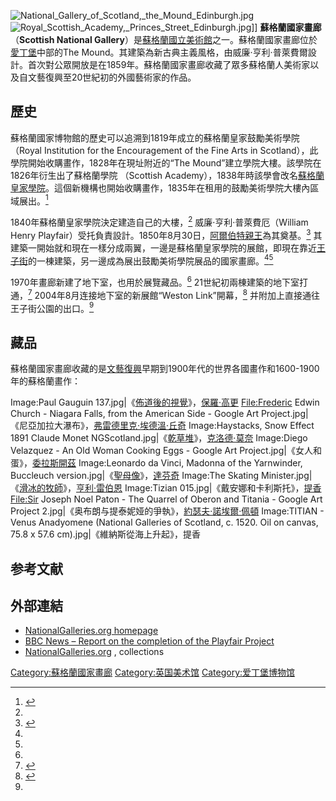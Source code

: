 [[File:National_Gallery_of_Scotland,_the_Mound_Edinburgh.jpg|thumb]]
[[File:Royal_Scottish_Academy,_Princes_Street_Edinburgh.jpg|thumb]]]]
'''蘇格蘭國家畫廊'''（'''Scottish National Gallery'''）是[[蘇格蘭國立美術館_(公共機構)|蘇格蘭國立美術館]]之一。蘇格蘭國家畫廊位於[[愛丁堡|愛丁堡]]中部的The Mound。其建築為新古典主義風格，由威廉·亨利·普萊費爾設計。首次對公眾開放是在1859年。蘇格蘭國家畫廊收藏了眾多蘇格蘭人美術家以及自文藝復興至20世紀初的外國藝術家的作品。

==歷史==
蘇格蘭國家博物館的歷史可以追溯到1819年成立的蘇格蘭皇家鼓勵美術學院（Royal Institution for the Encouragement of the Fine Arts in Scotland），此學院開始收購畫作，1828年在現址附近的“The Mound”建立學院大樓。該學院在1826年衍生出了蘇格蘭學院 （Scottish Academy），1838年時該學會改名[[蘇格蘭皇家學院|蘇格蘭皇家學院]]。這個新機構也開始收購畫作，1835年在租用的鼓勵美術學院大樓內區域展出。<ref name=history>{{cite web | url = http://www.nationalgalleries.org/visit/history-architecture-121/ | title = Scottish National Gallery - History & Architecture | accessdate = 2014-01-27 | archive-date = 2014-02-07 | archive-url = https://web.archive.org/web/20140207031139/http://www.nationalgalleries.org/visit/history-architecture-121/ | dead-url = no }}</ref>

1840年蘇格蘭皇家學院決定建造自己的大樓，<ref name=history/> 威廉·亨利·普萊費厄（William Henry Playfair）受托負責設計。1850年8月30日，[[阿爾伯特親王|阿爾伯特親王]]為其奠基。<ref name=listed>{{cite web | url = http://data.historic-scotland.gov.uk/pls/htmldb/f?p=2200:15:0::::BUILDING,HL:27679,the%20mound | title = THE MOUND, NATIONAL GALLERY OF SCOTLAND WITH RAILINGS (Ref:27679) | accessdate = 2014-01-27 | archive-date = 2015-04-02 | archive-url = https://web.archive.org/web/20150402091427/http://data.historic-scotland.gov.uk/pls/htmldb/f?p=2200:15:0::::BUILDING,HL:27679,the%20mound | dead-url = no }}</ref> 其建築一開始就和現在一樣分成兩翼，一邊是蘇格蘭皇家學院的展館，即現在靠近[[王子街|王子街]]的一棟建築，另一邊成為展出鼓勵美術學院展品的國家畫廊。<ref name=listed/><ref name=history/>

1970年畫廊新建了地下室，也用於展覽藏品。<ref name=listed/> 21世紀初兩棟建築的地下室打通，<ref>{{cite web |url=http://www.nationalgalleries.org/aboutus/special-projects/the-playfair-project// |title=Playfair Project |publisher=National Galleries of Scotland |accessdate=3 April 2012 |archive-date=2016-11-01 |archive-url=https://web.archive.org/web/20161101164439/https://www.nationalgalleries.org/aboutus/special-projects/the-playfair-project// |dead-url=no }}</ref> 2004年8月连接地下室的新展館“Weston Link”開幕，<ref>{{cite web |url=http://news.bbc.co.uk/1/hi/scotland/3533074.stm |title=Opening day for gallery project |publisher=BBC News |date=4 August 2009 |access-date=2014-03-26 |archive-date=2007-03-13 |archive-url=https://web.archive.org/web/20070313143451/http://news.bbc.co.uk/1/hi/scotland/3533074.stm |dead-url=no }}</ref> 并附加上直接通往王子街公園的出口。<ref name=history/>

==藏品==
蘇格蘭國家畫廊收藏的是[[文藝復興|文藝復興]]早期到1900年代的世界各國畫作和1600-1900年的蘇格蘭畫作：
<gallery mode="packed" heights="200px" caption="蘇格蘭國家畫廊所藏名畫 ">
Image:Paul Gauguin 137.jpg|《[[佈道後的視覺|佈道後的視覺]]》，[[保羅·高更|保羅·高更]]
File:Frederic Edwin Church - Niagara Falls, from the American Side - Google Art Project.jpg|《尼亞加拉大瀑布》，[[弗雷德里克·埃德溫·丘奇|弗雷德里克·埃德溫·丘奇]]
Image:Haystacks, Snow Effect 1891 Claude Monet NGScotland.jpg|《[[乾草堆_(莫奈)|乾草堆]]》，[[克洛德·莫奈|克洛德·莫奈]]
Image:Diego Velazquez - An Old Woman Cooking Eggs - Google Art Project.jpg|《女人和蛋》，[[委拉斯開茲|委拉斯開茲]]
Image:Leonardo da Vinci, Madonna of the Yarnwinder, Buccleuch version.jpg|《[[聖母像|聖母像]]》，[[達芬奇|達芬奇]]
Image:The Skating Minister.jpg|《[[滑冰的牧師|滑冰的牧師]]》，[[亨利·雷伯恩|亨利·雷伯恩]]
Image:Tizian 015.jpg|《戴安娜和卡利斯托》，[[提香|提香]]
File:Sir Joseph Noel Paton - The Quarrel of Oberon and Titania - Google Art Project 2.jpg|《奥布朗与提泰妮娅的爭執》，[[約瑟夫·諾埃爾·佩頓|約瑟夫·諾埃爾·佩頓]]
Image:TITIAN - Venus Anadyomene (National Galleries of Scotland, c. 1520. Oil on canvas, 75.8 x 57.6 cm).jpg|《維納斯從海上升起》，提香

</gallery>

==参考文献==
{{reflist}}

==外部連結==
{{commons category|National Gallery of Scotland}}
*[http://www.nationalgalleries.org/ NationalGalleries.org homepage]{{Wayback|url=http://www.nationalgalleries.org/ |date=20061105013441 }}
*[http://news.bbc.co.uk/1/hi/scotland/3533074.stm BBC News – Report on the completion of the Playfair Project] {{Wayback|url=http://news.bbc.co.uk/1/hi/scotland/3533074.stm |date=20070313143451 }}
*[http://www.nationalgalleries.org/collections NationalGalleries.org] {{Wayback|url=http://www.nationalgalleries.org/collections |date=20110128062526 }}, collections

{{Authority control}}
[[Category:蘇格蘭國家畫廊|Category:蘇格蘭國家畫廊]]
[[Category:英国美术馆|Category:英国美术馆]]
[[Category:爱丁堡博物馆|Category:爱丁堡博物馆]]